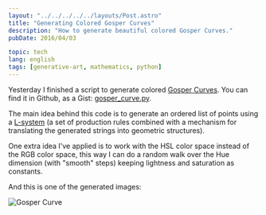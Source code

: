 ```yaml
---
layout: "../../../../../layouts/Post.astro"
title: "Generating Colored Gosper Curves"
description: "How to generate beautiful colored Gosper Curves."
pubDate: 2016/04/03

topic: tech
lang: english
tags: [generative-art, mathematics, python]
---
```


Yesterday I finished a script to generate colored [Gosper Curves](https://en.wikipedia.org/wiki/Gosper_curve). You can
find it in Github, as a Gist:
[gosper_curve.py](https://gist.github.com/castarco/58826fa6a880cff69e1d987ce2037a1f).

The main idea behind this code is to generate an ordered list of points using a
[L-system](https://en.wikipedia.org/wiki/L-system) (a set of production rules combined with a mechanism for translating
the generated strings into geometric structures).

One extra idea I've applied is to work with the HSL color space instead of the RGB color space, this way I can do a
random walk over the Hue dimension (with "smooth" steps) keeping lightness and saturation as constants.

And this is one of the generated images:

![Gosper Curve](/images/blog/2016_gosper_curve.png)
